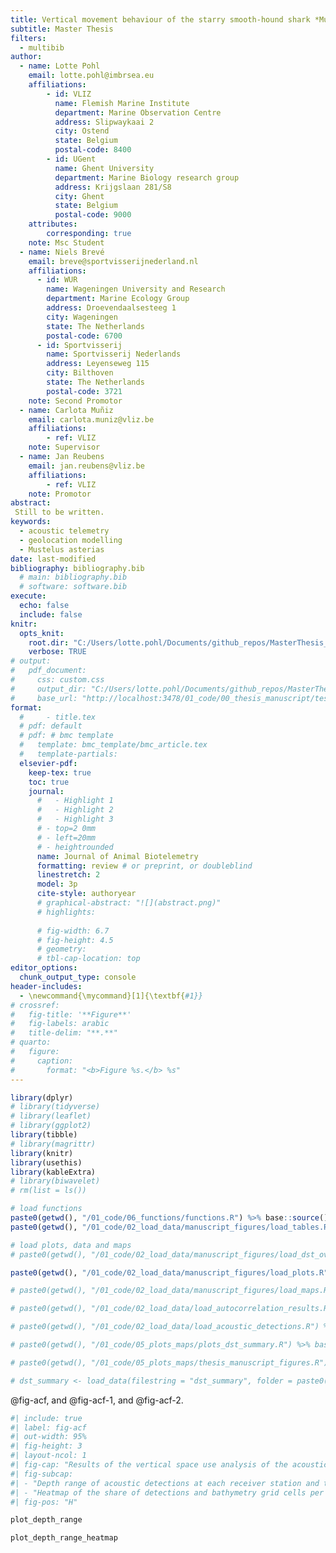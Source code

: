 ---
title: Vertical movement behaviour of the starry smooth-hound shark *Mustelus asterias* in the North Sea
subtitle: Master Thesis
filters:
  - multibib
author:
  - name: Lotte Pohl
    email: lotte.pohl@imbrsea.eu
    affiliations: 
        - id: VLIZ
          name: Flemish Marine Institute
          department: Marine Observation Centre
          address: Slipwaykaai 2
          city: Ostend
          state: Belgium
          postal-code: 8400
        - id: UGent
          name: Ghent University
          department: Marine Biology research group
          address: Krijgslaan 281/S8
          city: Ghent
          state: Belgium
          postal-code: 9000
    attributes:
        corresponding: true
    note: Msc Student
  - name: Niels Brevé
    email: breve@sportvisserijnederland.nl
    affiliations:
      - id: WUR
        name: Wageningen University and Research
        department: Marine Ecology Group
        address: Droevendaalsesteeg 1
        city: Wageningen
        state: The Netherlands
        postal-code: 6700
      - id: Sportvisserij
        name: Sportvisserij Nederlands
        address: Leyenseweg 115
        city: Bilthoven
        state: The Netherlands
        postal-code: 3721
    note: Second Promotor
  - name: Carlota Muñiz
    email: carlota.muniz@vliz.be
    affiliations:
        - ref: VLIZ
    note: Supervisor
  - name: Jan Reubens
    email: jan.reubens@vliz.be
    affiliations:
        - ref: VLIZ
    note: Promotor
abstract: 
 Still to be written.
keywords: 
  - acoustic telemetry
  - geolocation modelling
  - Mustelus asterias
date: last-modified
bibliography: bibliography.bib
  # main: bibliography.bib
  # software: software.bib
execute:
  echo: false
  include: false
knitr:
  opts_knit:
    root.dir: "C:/Users/lotte.pohl/Documents/github_repos/MasterThesis_LottePohl/"
    verbose: TRUE
# output:
#   pdf_document:
#     css: custom.css
#     output_dir: "C:/Users/lotte.pohl/Documents/github_repos/MasterThesis_LottePohl/01_code/00_thesis_manuscript/test"
#     base_url: "http://localhost:3478/01_code/00_thesis_manuscript/test"
format:
  #     - title.tex
  # pdf: default
  # pdf: # bmc template
  #   template: bmc_template/bmc_article.tex
  #   template-partials:
  elsevier-pdf:
    keep-tex: true
    toc: true
    journal:
      #   - Highlight 1
      #   - Highlight 2
      #   - Highlight 3
      # - top=2 0mm
      # - left=20mm
      # - heightrounded
      name: Journal of Animal Biotelemetry
      formatting: review # or preprint, or doubleblind
      linestretch: 2
      model: 3p
      cite-style: authoryear
      # graphical-abstract: "![](abstract.png)"
      # highlights:
        
      # fig-width: 6.7
      # fig-height: 4.5
      # geometry:
      # tbl-cap-location: top
editor_options: 
  chunk_output_type: console
header-includes:
  - \newcommand{\mycommand}[1]{\textbf{#1}}
# crossref:
#   fig-title: '**Figure**'
#   fig-labels: arabic
#   title-delim: "**.**"
# quarto:
#   figure:
#     caption:
#       format: "<b>Figure %s.</b> %s"
---

```{r packages}
library(dplyr)
# library(tidyverse)
# library(leaflet)
# library(ggplot2)
library(tibble)
# library(magrittr)
library(knitr)
library(usethis)
library(kableExtra)
# library(biwavelet)
# rm(list = ls())
```

```{r workspace}
# load functions
paste0(getwd(), "/01_code/06_functions/functions.R") %>% base::source()
paste0(getwd(), "/01_code/02_load_data/manuscript_figures/load_tables.R") %>% base::source()

# load plots, data and maps
# paste0(getwd(), "/01_code/02_load_data/manuscript_figures/load_dst_overview_plots.R") %>% base::source()

paste0(getwd(), "/01_code/02_load_data/manuscript_figures/load_plots.R") %>% base::source()

# paste0(getwd(), "/01_code/02_load_data/manuscript_figures/load_maps.R") %>% base::source()

# paste0(getwd(), "/01_code/02_load_data/load_autocorrelation_results.R") %>% base::source()

# paste0(getwd(), "/01_code/02_load_data/load_acoustic_detections.R") %>% base::source()

# paste0(getwd(), "/01_code/05_plots_maps/plots_dst_summary.R") %>% base::source()

# paste0(getwd(), "/01_code/05_plots_maps/thesis_manuscript_figures.R") %>% base::source()

# dst_summary <- load_data(filestring = "dst_summary", folder = paste0(getwd(), "/02_results/dst_summary/"))

```

<!-- ```{r} -->
<!-- path_maps <- paste0(getwd(), "/01_code/00_thesis_manuscript/maps/") -->
<!-- path_figures <- paste0(getwd(), "/01_code/00_thesis_manuscript/figures/") -->
<!-- ``` -->


<!-- ```{r setplottheme} -->
<!-- thesis_theme <- ggplot2::theme( -->
<!--   plot.title = element_text(family = "serif", size = 12, face = "bold"), -->
<!--   plot.subtitle = element_text(family = "serif", size = 12), -->
<!--   axis.title = element_text(family = "serif", size = 12), -->
<!--   axis.text = element_text(family = "serif", size = 10), -->
<!--   legend.title = element_text(family = "serif", size = 12), -->
<!--   legend.text = element_text(family = "serif", size = 10), -->
<!--   # plot.background = element_blank()#, -->
<!--   panel.background = element_blank(), -->
<!--   # panel.background = element_rect(fill = "transparent"), -->
<!--   panel.grid.major = element_line(color = "gray70", linetype = "solid"), -->
<!--   panel.grid.minor = element_line(color = "gray90", linetype = "dashed"), -->
<!-- ) -->

<!-- # Set the theme as the default for all plots -->
<!-- ggplot2::theme_set(thesis_theme) -->
<!-- ``` -->

@fig-acf, and @fig-acf-1, and @fig-acf-2.

<!-- ```{r acf} -->
<!-- #| include: true -->
<!-- #| label: fig-acf -->
<!-- #| out-width: 95% -->
<!-- #| fig-height: 1.5 -->
<!-- #| fig-cap: "Autocorrelation plots of daily median depth. The x axis is labelled with dates instead of the lag in days so ease interpretation." -->
<!-- #| fig-subcap:  -->
<!-- #| - "Tag 308 (f)" -->
<!-- #| - "Tag 321 (m)" -->
<!-- #| fig-pos: "H" -->

<!-- p_acf_308 -->

<!-- p_acf_321 -->
<!-- ``` -->


```{r depthrange}
#| include: true
#| label: fig-acf
#| out-width: 95%
#| fig-height: 3
#| layout-ncol: 1
#| fig-cap: "Results of the vertical space use analysis of the acoustically detected female *M. asterias* individuals in the WS1 and WS2 array in 2019. The amount of detections at each station are printed as text below the bars."
#| fig-subcap: 
#| - "Depth range of acoustic detections at each receiver station and the bathymetry in a 200 m radius around the station."
#| - "Heatmap of the share of detections and bathymetry grid cells per depth bin. Depth was binned every 10 m."
#| fig-pos: "H"

plot_depth_range

plot_depth_range_heatmap
```


<!-- test @griffiths_2020, but also test @quignard_1972 and @Innovasea_2023. -->

